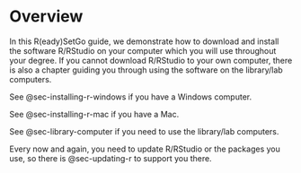 # Overview {.unnumbered}

In this R(eady)SetGo guide, we demonstrate how to download and install the software R/RStudio on your computer which you will use throughout your degree. If you cannot download R/RStudio to your own computer, there is also a chapter guiding you through using the software on the library/lab computers. 

See @sec-installing-r-windows if you have a Windows computer. 

See @sec-installing-r-mac if you have a Mac. 

See @sec-library-computer if you need to use the library/lab computers. 

Every now and again, you need to update R/RStudio or the packages you use, so there is @sec-updating-r to support you there. 



